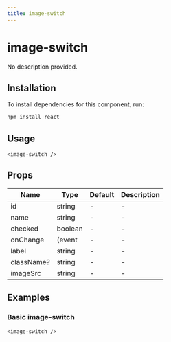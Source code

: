 ```yaml
---
title: image-switch
---
```


# image-switch

No description provided.

## Installation
To install dependencies for this component, run:
```bash
npm install react
```

## Usage
```tsx
<image-switch />
```

## Props
| Name      | Type     | Default | Description                 |
|-----------|----------|---------|-----------------------------|
| id | string | - | - |
| name | string | - | - |
| checked | boolean | - | - |
| onChange | (event | - | - |
| label | string | - | - |
| className? | string | - | - |
| imageSrc | string | - | - |

## Examples

### Basic image-switch
```tsx
<image-switch />
```

